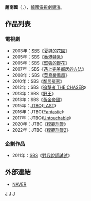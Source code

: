 {{藝人
| 姓名     = 趙南國
| 類型     = 導演
| 圖片     = 
| 圖片尺寸 = 
| 圖片簡介 = 
| 原名     =  
| 外文名   = 조남국
| 外文     = ko
| 羅馬拼音 = Jo Nam Kook
| 英文名   = 
| 綽號     = 
| 其他藝名 = 
| 國籍     = {{ROK}}
| 民族     = 
| 籍貫     = 
| 出生日期 = {{Birth date and age|1965|8|25}}
| 出生地點 = 
| 職業     = [[導演|導演]]
| 語言     = [[韓語|韓語]]
| 教育程度 = 
| 配偶     = 
| 出身地   = 
| 出道作   = 
| 出道日期 = 1994年
| 代表作   = 
| 活躍年代 = 
| 經紀公司 = [[SBS_(韓國)|SBS]]
}}

'''趙南國'''（{{lang-ko|'''조남국'''}}，{{bd|1965年|8月25日}}），[[韓國|韓國]][[電視劇|電視劇]][[導演|導演]]。

== 作品列表 ==
=== 電視劇 ===
*2003年：[[SBS_(韓國)|SBS]]《[[夏娃的花園|夏娃的花園]]》
*2005年：SBS《[[香港特急|香港特急]]》
*2005年：SBS《[[堅強的野花|堅強的野花]]》
*2007年：SBS《[[遇上完美鄰居的方法|遇上完美鄰居的方法]]》
*2008年：SBS《[[菜鳥變鳳凰|菜鳥變鳳凰]]》
*2010年：SBS《[[鄰居冤家|鄰居冤家]]》
*2012年：SBS《[[追擊者_THE_CHASER|追擊者 THE CHASER]]》
*2013年：SBS《[[野王_(韓國電視劇)|野王]]》
*2013年：SBS《[[黃金帝國|黃金帝國]]》
*2015年：[[JTBC|JTBC]]《[[LAST_(電視劇)|LAST]]》
*2016年：JTBC《[[Fantastic_(電視劇)|Fantastic]]》
*2017年：JTBC《[[Untouchable_(韓國電視劇)|Untouchable]]》
*2020年：JTBC《[[模範刑警|模範刑警]]》
*2022年：JTBC《[[模範刑警2|模範刑警2]]》

===企劃作品 ===
*2011年：[[SBS_(韓國)|SBS]]《[[對我說謊試試|對我說謊試試]]》
== 外部連結 ==
*[http://people.search.naver.com/search.naver?where=nexearch&sm=tab_ppn&query=%EC%A1%B0%EB%82%A8%EA%B5%AD&os=107381&ie=utf8&key=PeopleService NAVER] {{Wayback|url=http://people.search.naver.com/search.naver?where=nexearch&sm=tab_ppn&query=%EC%A1%B0%EB%82%A8%EA%B5%AD&os=107381&ie=utf8&key=PeopleService |date=20200328110351 }}{{ko}}


[[Category:韓國導演|J]]
[[Category:韓國電視劇導演|J]]
[[Category:趙姓|J]]